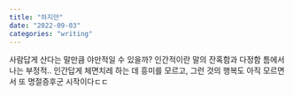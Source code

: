 ```yaml
---
title: "하지만"
date: "2022-09-03"
categories: "writing"
---
```


사람답게 산다는 말만큼 야만적일 수 있을까? 인간적이란 말의 잔혹함과 다정함 틈에서 나는 부정적.. 인간답게 체면치레 하는 데 흥미를 모르고, 그런 것의 행복도 아직 모르면서 또 명절증후군 시작이다ㄷㄷ